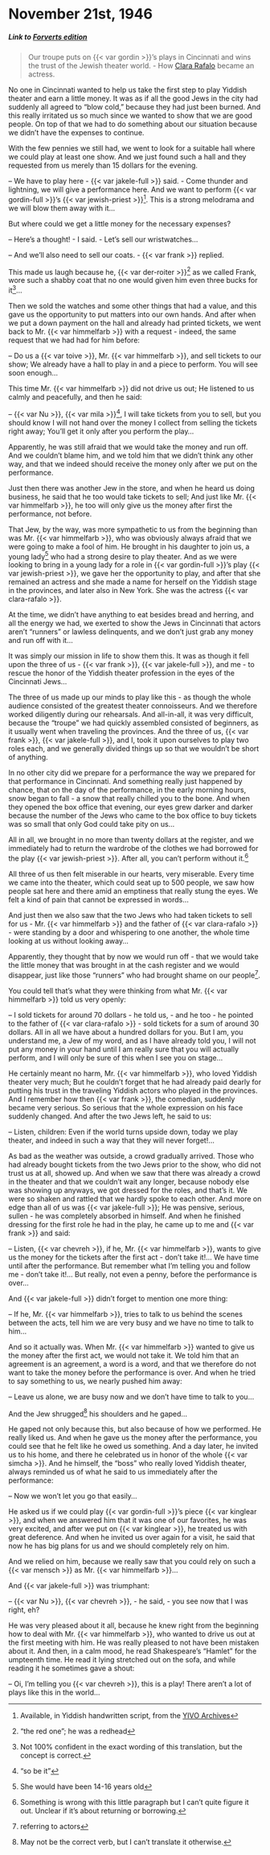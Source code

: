 # November 21st, 1946

##### _Link to [Forverts edition](https://www.nli.org.il/en/newspapers/frw/1946/11/21/01/)_ {.unnumbered}

> Our troupe puts on {{< var gordin >}}'s plays in Cincinnati and wins the trust of the Jewish theater world. - How [Clara Rafalo](https://www.museumoffamilyhistory.com/yt/lex/R/rafalo-clara.htm) became an actress.

No one in Cincinnati wanted to help us take the first step to play Yiddish theater and earn a little money. It was as if all the good Jews in the city had suddenly all agreed to "blow cold," because they had just been burned. And this really irritated us so much since we wanted to show that we are good people. On top of that we had to do something about our situation because we didn't have the expenses to continue. 

With the few pennies we still had, we went to look for a suitable hall where we could play at least one show. And we just found such a hall and they requested from us merely than 15 dollars for the evening.

-- We have to play here - {{< var jakele-full >}} said. - Come thunder and lightning, we will give a performance here. And we want to perform {{< var gordin-full >}}'s {{< var jewish-priest >}}^[Available, in Yiddish handwritten script, from the [YIVO Archives](https://digipres.cjh.org/delivery/DeliveryManagerServlet?dps_pid=IE2725799)]. This is a strong melodrama and we will blow them away with it...

But where could we get a little money for the necessary expenses?

-- Here's a thought! - I said. - Let's sell our wristwatches...

-- And we'll also need to sell our coats. - {{< var frank >}} replied.

This made us laugh because he, {{< var der-roiter >}}^["the red one"; he was a redhead] as we called Frank, wore such a shabby coat that no one would given him even three bucks for it^[Not 100% confident in the exact wording of this translation, but the concept is correct.]...

Then we sold the watches and some other things that had a value, and this gave us the opportunity to put matters into our own hands. And after when we put a down payment on the hall and already had printed tickets, we went back to Mr. {{< var himmelfarb >}} with a request - indeed, the same request that we had had for him before:

-- Do us a {{< var toive >}}, Mr. {{< var himmelfarb >}}, and sell tickets to our show; We already have a hall to play in and a piece to perform. You will see soon enough...

This time Mr. {{< var himmelfarb >}} did not drive us out; He listened to us calmly and peacefully, and then he said:

-- {{< var Nu >}}, {{< var mila >}}^["so be it"], I will take tickets from you to sell, but you should know I will not hand over the money I collect from selling the tickets right away; You'll get it only after you perform the play...

Apparently, he was still afraid that we would take the money and run off. And we couldn't blame him, and we told him that we didn't think any other way, and that we indeed should receive the money only after we put on the performance.

Just then there was another Jew in the store, and when he heard us doing business, he said that he too would take tickets to sell; And just like Mr. {{< var himmelfarb >}}, he too will only give us the money after first the performance, not before.

That Jew, by the way, was more sympathetic to us from the beginning than was Mr. {{< var himmelfarb >}}, who was obviously always afraid that we were going to make a fool of him. He brought in his daughter to join us, a young lady^[She would have been 14-16 years old] who had a strong desire to play theater. And as we were looking to bring in a young lady for a role in {{< var gordin-full >}}'s play {{< var jewish-priest >}}, we gave her the opportunity to play, and after that she remained an actress and she made a name for herself on the Yiddish stage in the provinces, and later also in New York. She was the actress {{< var clara-rafalo >}}.

At the time, we didn't have anything to eat besides bread and herring, and all the energy we had, we exerted to show the Jews in Cincinnati that actors aren't "runners" or lawless delinquents, and we don't just grab any money and run off with it...

It was simply our mission in life to show them this. It was as though it fell upon the three of us - {{< var frank >}}, {{< var jakele-full >}}, and me - to rescue the honor of the Yiddish theater profession in the eyes of the Cincinnati Jews...

The three of us made up our minds to play like this - as though the whole audience consisted of the greatest theater connoisseurs. And we therefore worked diligently during our rehearsals. And all-in-all, it was very difficult, because the "troupe" we had quickly assembled consisted of beginners, as it usually went when traveling the provinces. And the three of us, {{< var frank >}}, {{< var jakele-full >}}, and I, took it upon ourselves to play two roles each, and we generally divided things up so that we wouldn't be short of anything.

In no other city did we prepare for a performance the way we prepared for that performance in Cincinnati. And something really just happened by chance, that on the day of the performance, in the early morning hours, snow began to fall - a snow that really chilled you to the bone. And when they opened the box office that evening, our eyes grew darker and darker because the number of the Jews who came to the box office to buy tickets was so small that only God could take pity on us...

All in all, we brought in no more than twenty dollars at the register, and we immediately had to return the wardrobe of the clothes we had borrowed for the play {{< var jewish-priest >}}. After all, you can't perform without it.^[Something is wrong with this little paragraph but I can't quite figure it out. Unclear if it's about returning or borrowing.]

All three of us then felt miserable in our hearts, very miserable. Every time we came into the theater, which could seat up to 500 people, we saw how people sat here and there amid an emptiness that really stung the eyes. We felt a kind of pain that cannot be expressed in words...

And just then we also saw that the two Jews who had taken tickets to sell for us - Mr. {{< var himmelfarb >}} and the father of {{< var clara-rafalo >}} - were standing by a door and whispering to one another, the whole time looking at us without looking away...

Apparently, they thought that by now we would run off - that we would take the little money that was brought in at the cash register and we would disappear, just like those "runners" who had brought shame on our people^[referring to actors].

You could tell that's what they were thinking from what Mr. {{< var himmelfarb >}} told us very openly:

-- I sold tickets for around 70 dollars - he told us, - and he too - he pointed to the father of {{< var clara-rafalo >}} - sold tickets for a sum of around 30 dollars. All in all we have about a hundred dollars for you. But I am, you understand me, a Jew of my word, and as I have already told you, I will not put any money in your hand until I am really sure that you will actually perform, and I will only be sure of this when I see you on stage...

He certainly meant no harm, Mr. {{< var himmelfarb >}}, who loved Yiddish theater very much; But he couldn't forget that he had already paid dearly for putting his trust in the traveling Yiddish actors who played in the provinces. And I remember how then {{< var frank >}}, the comedian, suddenly became very serious. So serious that the whole expression on his face suddenly changed. And after the two Jews left, he said to us:

-- Listen, children: Even if the world turns upside down, today we play theater, and indeed in such a way that they will never forget!...

As bad as the weather was outside, a crowd gradually arrived. Those who had already bought tickets from the two Jews prior to the show, who did not trust us at all, showed up. And when we saw that there was already a crowd in the theater and that we couldn't wait any longer, because nobody else was showing up anyways, we got dressed for the roles, and that's it. We were so shaken and rattled that we hardly spoke to each other. And more on edge than all of us was {{< var jakele-full >}}; He was pensive, serious, sullen -  he was completely absorbed in himself. And when he finished dressing for the first role he had in the play, he came up to me and {{< var frank >}} and said:

-- Listen, {{< var chevreh >}}, if he, Mr. {{< var himmelfarb >}}, wants to give us the money for the tickets after the first act - don't take it!... We have time until after the performance. But remember what I'm telling you and follow me - don’t take it!... But really, not even a penny, before the performance is over...

And {{< var jakele-full >}} didn't forget to mention one more thing:

-- If he, Mr. {{< var himmelfarb >}}, tries to talk to us behind the scenes between the acts, tell him we are very busy and we have no time to talk to him...


And so it actually was. When Mr. {{< var himmelfarb >}} wanted to give us the money after the first act, we would not take it. We told him that an agreement is an agreement, a word is a word, and that we therefore do not want to take the money before the performance is over. And when he tried to say something to us, we nearly pushed him away:

-- Leave us alone, we are busy now and we don't have time to talk to you...

And the Jew shrugged^[May not be the correct verb, but I can't translate it otherwise.] his shoulders and he gaped...

He gaped not only because this, but also because of how we performed. He really liked us. And when he gave us the money after the performance, you could see that he felt like he owed us something. And a day later, he invited us to his home, and there he celebrated us in honor of the whole {{< var simcha >}}. And he himself, the "boss" who really loved Yiddish theater, always reminded us of what he said to us immediately after the performance:

-- Now we won't let you go that easily...

He asked us if we could play {{< var gordin-full >}}'s piece {{< var kinglear >}}, and when we answered him that it was one of our favorites, he was very excited, and after we put on {{< var kinglear >}}, he treated us with great deference. And when he invited us over again for a visit, he said that now he has big plans for us and we should completely rely on him.

And we relied on him, because we really saw that you could rely on such a {{< var mensch >}} as Mr. {{< var himmelfarb >}}...

And {{< var jakele-full >}} was triumphant:

-- {{< var Nu >}}, {{< var chevreh >}}, - he said, - you see now that I was right, eh?

He was very pleased about it all, because he knew right from the beginning how to deal with Mr. {{< var himmelfarb >}}, who wanted to drive us out at the first meeting with him. He was really pleased to not have been mistaken about it. And then, in a calm mood, he read Shakespeare's "Hamlet" for the umpteenth time. He read it lying stretched out on the sofa, and while reading it he sometimes gave a shout:

-- Oi, I'm telling you {{< var chevreh >}}, this is a play! There aren't a lot of plays like this in the world...

